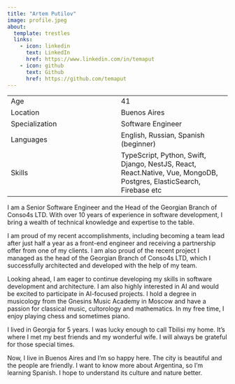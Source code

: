 ```yaml
---
title: "Artem Putilov"
image: profile.jpeg
about:
  template: trestles
  links:
    - icon: linkedin
      text: LinkedIn
      href: https://www.linkedin.com/in/temaput
    - icon: github
      text: Github
      href: https://github.com/temaput
---
```




| | |
| -- | -- |
| Age | 41 |
| Location | Buenos Aires |
| Specialization | Software Engineer |
| Languages | English, Russian, Spanish (beginner) |
| Skills | TypeScript, Python, Swift, Django, NestJS, React, React.Native, Vue, MongoDB, Postgres, ElasticSearch, Firebase etc |


I am a Senior Software Engineer and the Head of the Georgian Branch of Conso4s LTD. With over 10 years of experience in software development, I bring a wealth of technical knowledge and expertise to the table. 

I am proud of my recent accomplishments, including becoming a team lead after just half a year as a front-end engineer and receiving a partnership offer from one of my clients. I am also proud of the recent project I managed as the head of the Georgian Branch of Conso4s LTD, which I successfully architected and developed with the help of my team.

Looking ahead, I am eager to continue developing my skills in software development and architecture. I am also highly interested in AI and would be excited to participate in AI-focused projects. I hold a degree in musicology from the Gnesins Music Academy in Moscow and have a passion for classical music, cultorology and mathematics. In my free time, I enjoy playing chess and sometimes piano.

I lived in Georgia for 5 years. I was lucky enough to call Tbilisi my home. It's where I met my best friends and my wonderful wife. I will always be grateful for those special times.

Now, I live in Buenos Aires and I'm so happy here. The city is beautiful and the people are friendly. I want to know more about Argentina, so I'm learning Spanish. I hope to understand its culture and nature better.